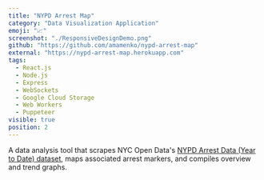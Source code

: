 ```yaml
---
title: "NYPD Arrest Map"
category: "Data Visualization Application"
emoji: "📈"
screenshot: "./ResponsiveDesignDemo.png"
github: "https://github.com/amamenko/nypd-arrest-map"
external: "https://nypd-arrest-map.herokuapp.com"
tags:
  - React.js
  - Node.js
  - Express
  - WebSockets
  - Google Cloud Storage
  - Web Workers
  - Puppeteer
visible: true
position: 2
---
```



A data analysis tool that scrapes NYC Open Data's <a href="https://data.cityofnewyork.us/Public-Safety/NYPD-Arrest-Data-Year-to-Date-/uip8-fykc" target="_blank" rel="nofollow noopener noreferrer" aria-label="External Link"><Underlining>NYPD Arrest Data (Year to Date) dataset</Underlining></a>, maps associated arrest markers, and compiles overview and trend graphs.